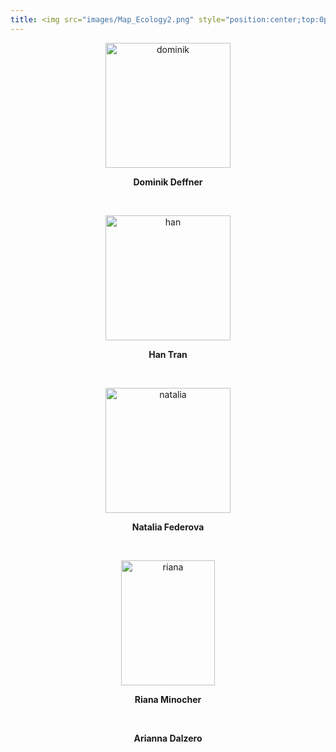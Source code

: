 ```yaml
---
title: <img src="images/Map_Ecology2.png" style="position:center;top:0px;right:0px;" />
---
```


<center>
 <a href="https://www.eva.mpg.de/ecology/staff/dominik-deffner/index.html">
  <img src="images/dominik.png" alt="dominik" style="width:200px;height:200px;border:0;">
</a> 

**Dominik Deffner**

<br>

 <a href="https://www.eva.mpg.de/ecology/staff/han-tran/index.html">
  <img src="images/han.jpeg" alt="han" style="width:200px;height:200px;border:0;">
</a> 

**Han Tran**

<br>

 <a href="https://www.eva.mpg.de/ecology/staff/natalia-fedorova/index.html">
  <img src="images/natalia.png" alt="natalia" style="width:200px;height:200px;border:0;">
</a> 

**Natalia Federova**

<br>

 <a href="https://www.eva.mpg.de/ecology/staff/riana-minocher/index.html">
  <img src="images/riana.png" alt="riana" style="width:150px;height:200px;border:0;">
</a>

**Riana Minocher**

<br>

**Arianna Dalzero**

</center>

